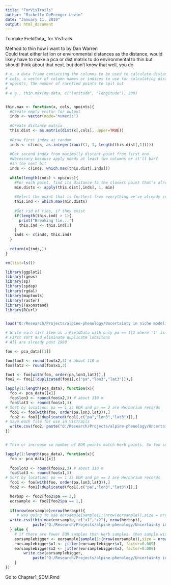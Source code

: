 ```yaml
---
title: "ForVisTrails"
author: "Michelle DePrenger-Levin"
date: "January 11, 2019"
output: html_document
---
```


To make FieldData_ for VisTrails   

Method to thin how i want to by Dan Warren  
Could treat either lat lon or environmental distances as the distance, would likely have to make a pca or dist matrix to do environmental to thin but shoudl think about that next. but don't know that well, you do 
```r
# x, a data frame containing the columns to be used to calculate distances along with whatever other data you need
# cols, a vector of column names or indices to use for calculating distances
# npoints, the number of rarefied points to spit out
#
# e.g., thin.max(my.data, c("latitude", "longitude"), 200)


thin.max <- function(x, cols, npoints){
  #Create empty vector for output
  inds <- vector(mode="numeric")
  
  #Create distance matrix
  this.dist <- as.matrix(dist(x[,cols], upper=TRUE))
  
  #Draw first index at random
  inds <- c(inds, as.integer(runif(1, 1, length(this.dist[,1]))))
  
  #Get second index from maximally distant point from first one
  #Necessary because apply needs at least two columns or it'll barf
  #in the next bit
  inds <- c(inds, which.max(this.dist[,inds]))
  
  while(length(inds) < npoints){
    #For each point, find its distance to the closest point that's already been selected
    min.dists <- apply(this.dist[,inds], 1, min)
    
    #Select the point that is furthest from everything we've already selected
    this.ind <- which.max(min.dists)
    
    #Get rid of ties, if they exist
    if(length(this.ind) > 1){
      print("Breaking tie...")
      this.ind <- this.ind[1]
    }
    inds <- c(inds, this.ind)
  }
  
  return(x[inds,])
}

```


```r
rm(list=ls())

library(ggplot2)
library(rgeos)
library(sp)
library(spdep)
library(rgdal)
library(maptools)
library(raster)
library(Taxonstand)
library(RCurl)


load("Q:/Research/Projects/alpine-phenology/Uncertainty in niche modeling/Data/pca_data.Rda")

# Write each list item as a FieldData with only pa == 1|2 where '1' is EORs and '2' is Herb
# First sort and eliminate duplicate locaitons 
# All are already post 1980

foo <- pca_data[[1]]

foo$lon3 <- round(foo$x2,3) # about 110 m
foo$lat3 <- round(foo$x1,3)

foo1 <- foo[with(foo, order(pa,lon3,lat3)),]
foo2 <- foo1[!duplicated(foo1[,c("pa","lon3","lat3")]),]

lapply(1:length(pca_data), function(x){
  foo <- pca_data[[x]]
  foo$lon3 <- round(foo$x2,3) # about 110 m
  foo$lat3 <- round(foo$x1,3)
# Sort by location; pa == 1 is EOR and pa == 2 are Herbarium records 
  foo1 <- foo[with(foo, order(pa,lon3,lat3)),]
  foo2 <- foo1[!duplicated(foo1[,c("pa","lon3","lat3")]),]
# Save each file for use in VisTrails
  write.csv(foo2, paste("Q:/Research/Projects/alpine-phenology/Uncertainty in niche modeling/VisTrails/FieldData_sp",x,".csv", sep=""))
})


# Thin or increase so number of EOR points match Herb points. So few so not worried about thinning for spatial autocorrelation, that will likely be the problem because there are few popualtions that are all close togehter. Instead look to do what Dan Warren did: http://enmtools.blogspot.com/2015/10/handy-little-snippet-of-r-code-for.html where he was looking for a target sample size that cover the most area - contain the most information, says he'll get it into ENMtools eventually 

lapply(1:length(pca_data), function(x){
  foo <- pca_data[[x]]
    
  foo$lon3 <- round(foo$x2,3) # about 110 m
  foo$lat3 <- round(foo$x1,3)
# Sort by location; pa == 1 is EOR and pa == 2 are Herbarium records 
  foo1 <- foo[with(foo, order(pa,lon3,lat3)),]
  foo2 <- foo1[!duplicated(foo1[,c("pa","lon3","lat3")]),]

  herbsp <- foo2[foo2$pa == 2,]
  eorsample <- foo2[foo2$pa == 1,]
  
  if(nrow(eorsample)>nrow(herbsp)){
     # was going to use eorsample[sample(1:(nrow(eorsample)),size = nrow(herbsp)),] but will thin.max instead
  write.csv(thin.max(eorsample, c("x1","x2"), nrow(herbsp)),
            paste("Q:/Research/Projects/alpine-phenology/Uncertainty in niche modeling/VisTrails/FieldData_EORsamesize_sp",x,".csv", sep=""))
  } else {
    # if there are fewer EOR samples than Herb samples, then sample with replacement but jitter points so no overlapping. But more overlapping than the Soltice advise of within 0.01 decimal degrees
    eorsamplebigger <- eorsample[sample(1:(nrow(eorsample)),size = nrow(herbsp), replace = TRUE),]
    eorsamplebigger$x1 <- jitter(eorsamplebigger$x1, factor=0.009)
    eorsamplebigger$x2 <- jitter(eorsamplebigger$x2, factor=0.009)
        write.csv(eorsamplebigger,
            paste("Q:/Research/Projects/alpine-phenology/Uncertainty in niche modeling/VisTrails/FieldData_EORsamesize_sp",x,".csv", sep=""))
    }
})
```


Go to Chapter1_SDM.Rmd
```r


```



